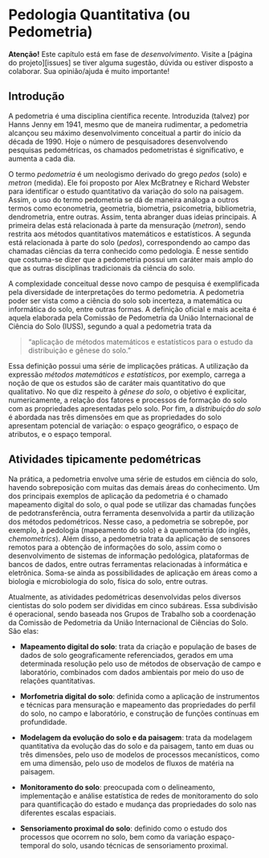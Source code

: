 <!-- # PARTE I -- FUNDAMENTAÇÃO HISTÓRICA E CONCEITUAL {-} -->

<!-- # Contextualização Histórica -->

# Pedologia Quantitativa (ou Pedometria)

**Atenção!** Este capítulo está em fase de *desenvolvimento*. Visite a [página do projeto][issues] se tiver 
alguma sugestão, dúvida ou estiver disposto a colaborar. Sua opinião/ajuda é muito importante!

## Introdução

A pedometria é uma disciplina científica recente. Introduzida (talvez) por Hanns Jenny em 1941, mesmo que de
maneira rudimentar, a pedometria alcançou seu máximo desenvolvimento conceitual a partir do início da década 
de 1990. Hoje o número de pesquisadores desenvolvendo pesquisas pedométricas, os chamados pedometristas é 
significativo, e aumenta a cada dia.

O termo *pedometria* é um neologismo derivado do grego *pedos* (solo) e *metron* (medida). Ele foi proposto 
por Alex McBratney e Richard Webster para identificar o estudo quantitativo da variação do solo na paisagem. 
Assim, o uso do termo pedometria se dá de maneira análoga a outros termos como econometria, geometria, 
biometria, psicometria, bibliometria, dendrometria, entre outras. Assim, tenta abranger duas ideias 
principais. 
A primeira delas está relacionada à parte da mensuração (*metron*), sendo restrita aos métodos quantitativos 
matemáticos e estatísticos. A segunda está relacionada à parte do solo (*pedos*), correspondendo ao campo das 
chamadas ciências da terra conhecido como pedologia. É nesse sentido que costuma-se dizer que a pedometria
possui um caráter mais amplo do que as outras disciplinas tradicionais da ciência do solo.

A complexidade conceitual desse novo campo de pesquisa é exemplificada pela diversidade de interpretações do 
termo pedometria. A pedometria poder ser vista como a ciência do solo sob incerteza, a matemática ou 
informática do solo, entre outras formas. A definição oficial e mais aceita é aquela elaborada pela Comissão 
de Pedometria da União Internacional de Ciência do Solo (IUSS), segundo a qual a pedometria trata da 

> "aplicação de métodos matemáticos e estatísticos para o estudo da distribuição e gênese do solo."

Essa definição possui uma 
série de implicações práticas. A utilização da expressão *métodos matemáticos e estatísticos*, por exemplo, 
carrega a noção de que os estudos são de caráter mais quantitativo do que qualitativo. No que diz respeito à
*gênese do solo*, o objetivo é explicitar, numericamente, a relação dos fatores e processos de formação do 
solo com as propriedades apresentadas pelo solo. Por fim, a *distribuição do solo* é abordada nas três 
dimensões em que as propriedades do solo apresentam potencial de variação: o espaço geográfico, o espaço de 
atributos, e o espaço temporal.

## Atividades tipicamente pedométricas

Na prática, a pedometria envolve uma série de estudos em ciência do solo, havendo sobreposição com muitas das
demais áreas do conhecimento. Um dos principais exemplos de aplicação da pedometria é o chamado mapeamento 
digital do solo, o qual pode se utilizar das chamadas funções de pedotransferência, outra ferramenta
desenvolvida a partir da utilização dos métodos pedométricos. Nesse caso, a pedometria se sobrepõe, por 
exemplo, à pedologia (mapeamento do solo) e à quemometria (do inglês, *chemometrics*). Além disso, a 
pedometria trata da aplicação de sensores remotos para a obtenção de informações do solo, assim como o
desenvolvimento de sistemas de informação pedológica, plataformas de bancos de dados, entre outras ferramentas 
relacionadas à informática e eletrônica. Soma-se ainda as possibilidades de aplicação em áreas como a biologia 
e microbiologia do solo, física do solo, entre outras.

Atualmente, as atividades pedométricas desenvolvidas pelos diversos cientistas do solo podem ser divididas em
cinco subáreas. Essa subdivisão é operacional, sendo baseada nos Grupos de Trabalho sob a coordenação da 
Comissão de Pedometria da União Internacional de Ciências do Solo. São elas:

* **Mapeamento digital do solo**: trata da criação e população de bases de dados de solo geograficamente 
referenciados, gerados em uma determinada resolução pelo uso de métodos de observação de campo e laboratório, 
combinados com dados ambientais por meio do uso de relações quantitativas.

* **Morfometria digital do solo**: definida como a aplicação de instrumentos e técnicas para mensuração e 
mapeamento das propriedades do perfil do solo, no campo e laboratório, e construção de funções contínuas em 
profundidade.

* **Modelagem da evolução do solo e da paisagem**: trata da modelagem quantitativa da evolução das do solo e 
da paisagem, tanto em duas ou três dimensões, pelo uso de modelos de processos mecanísticos, como em uma 
dimensão, pelo uso de modelos de fluxos de matéria na paisagem.

* **Monitoramento do solo**: preocupada com o delineamento, implementação e análise estatística de redes de
monitoramento do solo para quantificação do estado e mudança das propriedades do solo nas diferentes escalas 
espaciais.

* **Sensoriamento proximal do solo**: definido como o estudo dos processos que ocorrem no solo, bem como 
da variação espaço-temporal do solo, usando técnicas de sensoriamento proximal.

<!-- # Mapeamento Digital do Solo -->
